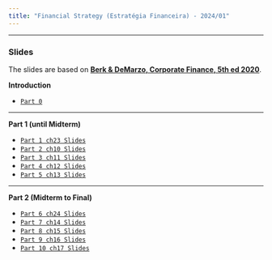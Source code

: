```yaml
---
title: "Financial Strategy (Estratégia Financeira) - 2024/01"
---
```


___

###  Slides

The slides are based on [**Berk & DeMarzo, Corporate Finance, 5th ed 2020**](https://www.amazon.com.br/Corporate-Finance-Global-Jonathan-Berk/dp/1292304154).


**Introduction**

-   [`Part 0`](part_0.qmd)

___

**Part 1 (until Midterm)**

-   [`Part 1 ch23 Slides`](part_1.qmd) 
-   [`Part 2 ch10 Slides`](part_2.qmd)
-   [`Part 3 ch11 Slides`](part_3.qmd)
-   [`Part 4 ch12 Slides`](part_4.qmd)
-   [`Part 5 ch13 Slides`](part_5.qmd)

___

**Part 2 (Midterm to Final)**

-   [`Part 6 ch24 Slides`](part_6.qmd)
-   [`Part 7 ch14 Slides`](part_7.qmd)
-   [`Part 8 ch15 Slides`](part_8.qmd)
-   [`Part 9 ch16 Slides`](part_9.qmd)
-   [`Part 10 ch17 Slides`](part_10.qmd)

